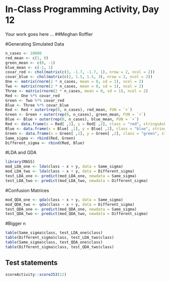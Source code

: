 # In-Class Programming Activity, Day 12

Your work goes here ...
##Meghan Roffler

#Generating Simulated Data
```r
n_cases <- 10000
red_mean <- c(1, 0)
green_mean <- c(0, -1)
blue_mean <- c(-1, 1)
covar_red <- chol(matrix(c(3, -1.7, -1.7, 1), nrow = 2, ncol = 2))
covar_blue <- chol(matrix(c(2, 1.5, 1.5, 3), nrow = 2, ncol = 2))
One <- matrix(rnorm(2 * n_cases, mean = 0, sd = 1), ncol = 2)
Two <- matrix(rnorm(2 * n_cases, mean = 0, sd = 1), ncol = 2)
Three <- matrix(rnorm(2 * n_cases, mean = 0, sd = 1), ncol = 2)
Red <- One %*% covar_red
Green <- Two %*% covar_red
Blue <- Three %*% covar_blue
Red <- Red + outer(rep(0, n_cases), red_mean, FUN = `+`)
Green <- Green + outer(rep(0, n_cases), green_mean, FUN = `+`)
Blue <- Blue + outer(rep(0, n_cases), blue_mean, FUN = `+`)
Red <- data.frame(x = Red[ ,1], y = Red[ ,2], class = "red", stringsAsFactors = FALSE)
Blue <- data.frame(x = Blue[ ,1], y = Blue[ ,2], class = "blue", stringsAsFactors = FALSE)
Green <- data.frame(x = Green[ ,1], y = Green[ ,2], class = "green", stringsAsFactors = FALSE)
Same_sigma <- rbind(Red, Green)
Different_sigma <- rbind(Red, Blue)
```

#LDA and GDA
```r
library(MASS)
mod_LDA_one <- lda(class ~ x + y, data = Same_sigma)
mod_LDA_two <- lda(class ~ x + y, data = Different_sigma)
test_LDA_one <- predict(mod_LDA_one, newdata = Same_sigma)
test_LDA_two <- predict(mod_LDA_two, newdata = Different_sigma)
```

#Confusion Matrices
```r
mod_QDA_one <- qda(class ~ x + y, data = Same_sigma)
mod_QDA_two <- qda(class ~ x + y, data = Different_sigma)
test_QDA_one <- predict(mod_QDA_one, newdata = Same_sigma)
test_QDA_two <- predict(mod_QDA_two, newdata = Different_sigma)
```

#Bigger n
```r
table(Same_sigma$class, test_LDA_one$class)
table(Different_sigma$class, test_LDA_two$class)
table(Same_sigma$class, test_QDA_one$class)
table(Different_sigma$class, test_QDA_two$class)
```

## Test statements

```r
scoreActivity::score253(12)
```